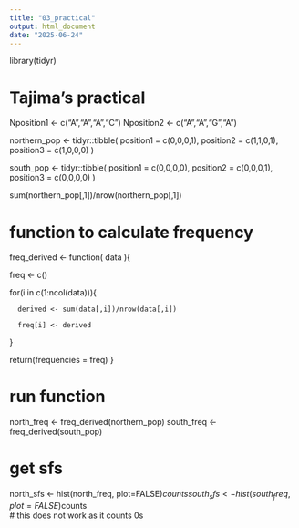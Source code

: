 ```yaml
---
title: "03_practical"
output: html_document
date: "2025-06-24"
---
```


library(tidyr)

# Tajima's practical 

Nposition1 <- c("A","A","A","C")
Nposition2 <- c("A","A","G","A")


northern_pop <- tidyr::tibble(
    position1 = c(0,0,0,1), 
    position2 = c(1,1,0,1), 
    position3 = c(1,0,0,0) 
)

south_pop <- tidyr::tibble(
    position1 = c(0,0,0,0), 
    position2 = c(0,0,0,1), 
    position3 = c(0,0,0,0) 
)

sum(northern_pop[,1])/nrow(northern_pop[,1])

# function to calculate frequency
freq_derived <- function(
    data
){

  freq <- c()
  
  for(i in c(1:ncol(data))){
  
      derived <- sum(data[,i])/nrow(data[,i])
      
      freq[i] <- derived
  }
  
  return(frequencies = freq)
}

# run function
north_freq <- freq_derived(northern_pop)
south_freq <- freq_derived(south_pop)

# get sfs
north_sfs <- hist(north_freq, plot=FALSE)$counts
south_sfs <- hist(south_freq, plot=FALSE)$counts  
# this does not work as it counts 0s 


